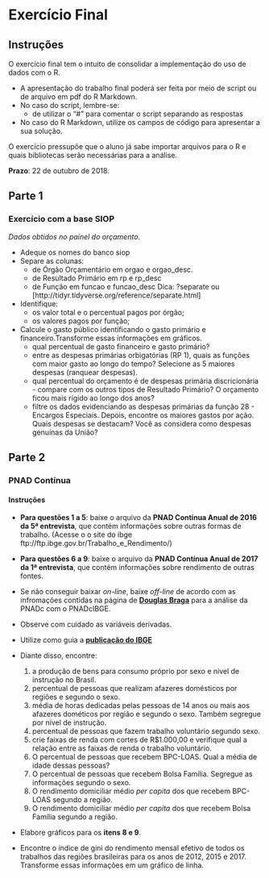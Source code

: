 # Exercício Final

## Instruções
O exercício final tem o intuito de consolidar a implementação do uso de dados com o R. 

- A apresentação do trabalho final poderá ser feita por meio de script ou de arquivo em pdf do R Markdown.
- No caso do script, lembre-se:
    + de utilizar o "#" para comentar o script separando as respostas
- No caso do R Markdown, utilize os campos de código para apresentar a sua solução. 

O exercício pressupõe que o aluno já sabe importar arquivos para o R e quais bibliotecas serão necessárias para a análise.

**Prazo**: 22 de outubro de 2018.




## Parte 1
### Exercício com a base SIOP 

*Dados obtidos no painel do orçamento*.

- Adeque os nomes do banco siop
- Separe as colunas:
    + de Órgão Orçamentário em orgao e orgao_desc. 
    + de Resultado Primário em rp e rp_desc
    + de Função em funcao e funcao_desc
Dica: ?separate ou [http://tidyr.tidyverse.org/reference/separate.html]

- Identifique:
    + os valor total e o percentual pagos por órgão;
    + os valores pagos por função;

- Calcule o gasto público identificando o gasto primário e financeiro.Transforme essas informações em gráficos.
    + qual percentual de gasto financeiro e gasto primário?
    + entre as despesas primárias orbigatórias (RP 1), quais as funções com maior gasto ao longo do tempo? Selecione as 5 maiores despesas (ranquear despesas). 
    + qual percentual do orçamento é de despesas primária discricionária - compare com os outros tipos de Resultado Primário? O orçamento ficou mais rígido ao longo dos anos?
    + filtre os dados evidenciando as despesas primárias da função 28 - Encargos Especiais. Depois, encontre os maiores gastos por ação. Quais despesas se destacam? Você as considera como despesas genuínas da União?

## Parte 2    
### PNAD Contínua

#### Instruções
- **Para questões 1 a 5**: baixe o arquivo da **PNAD Contínua Anual de 2016 da 5ª entrevista**, que contém informações sobre outras formas de trabalho. (Acesse o o site do ibge ftp://ftp.ibge.gov.br/Trabalho_e_Rendimento/) 
- **Para questões 6 a 9**: baixe o arquivo da **PNAD Contínua Anual de 2017 da 1ª entrevista**, que contém informações sobre rendimento de outras fontes.
- Se não conseguir baixar *on-line*, baixe *off-line* de acordo com as infromações contidas na página de [**Douglas Braga**](https://rpubs.com/BragaDouglas/335574) para a análise da PNADc com o PNADcIBGE. 
- Observe com cuidado as variáveis derivadas.
- Utilize como guia a [**publicação do IBGE**](https://agenciadenoticias.ibge.gov.br/media/com_mediaibge/arquivos/01324e82a8566b7cfe283fa41ef12d19.pdf)

- Diante disso, encontre:

    1. a produção de bens para consumo próprio por sexo e nível de instrução no Brasil.
    2. percentual de pessoas que realizam afazeres domésticos por regiões e segundo o sexo.
    3. média de horas dedicadas pelas pessoas de 14 anos ou mais aos afazeres dométicos por região e segundo o sexo. Também segregue por nível de instrução.
    4. percentual de pessoas que fazem trabalho voluntário segundo sexo. 
    5. crie faixas de renda com cortes de R$1.000,00 e verifique qual a relação entre as faixas de renda o trabalho voluntário.
    6. O percentual de pessoas que recebem BPC-LOAS. Qual a média de idade dessas pessoas?
    7. O percentual de pessoas que recebem Bolsa Família. Segregue as informações segundo o sexo.
    8. O rendimento domiciliar médio *per capita* dos que recebem BPC-LOAS segundo a região.
    9. O rendimento domiciliar médio *per capita* dos que recebem Bolsa Família segundo a região.

- Elabore gráficos para os **itens 8 e 9**. 

- Encontre o índice de gini do rendimento mensal efetivo de todos os trabalhos das regiões brasileiras para os anos de 2012, 2015 e 2017. Transforme essas informações em um gráfico de linha. 

